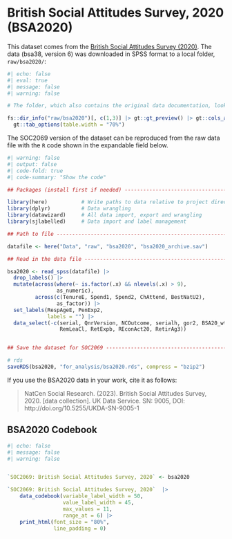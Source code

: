 
# British Social Attitudes Survey, 2020 (BSA2020)

This dataset comes from the [British Social Attitudes Survey (2020)](https://beta.ukdataservice.ac.uk/datacatalogue/studies/study?id=9005). The data (bsa38, version 6) was downloaded in SPSS format to a local folder, `raw/bsa2020/`:

```r
#| echo: false
#| eval: true
#| message: false
#| warning: false

# The folder, which also contains the original data documentation, looks like this:

fs::dir_info("raw/bsa2020")[, c(1,3)] |> gt::gt_preview() |> gt::cols_align(align = "left") |>
  gt::tab_options(table.width = "70%")

```

The SOC2069 version of the dataset can be reproduced from the raw data file with the `R` code shown in the expandable field below.

```r
#| warning: false
#| output: false
#| code-fold: true
#| code-summary: "Show the code"

## Packages (install first if needed) ----------------------------------------------------------------------------------------

library(here)           # Write paths to data relative to project directory on both Win and Mac
library(dplyr)          # Data wrangling
library(datawizard)     # All data import, export and wrangling
library(sjlabelled)     # Data import and label management

## Path to file --------------------------------------------------------------------------------------------------------------

datafile <- here("Data", "raw", "bsa2020", "bsa2020_archive.sav")

## Read in the data file -----------------------------------------------------------------------------------------------------

bsa2020 <- read_spss(datafile) |> 
  drop_labels() |>
  mutate(across(where(~ is.factor(.x) && nlevels(.x) > 9),
                as_numeric),                                                    # Turn long factors to labelled numeric
         across(c(TenureE, Spend1, Spend2, ChAttend, BestNatU2),
                as_factor)) |>                                                  # Long factors that should stay categorical
  set_labels(RespAgeE, PenExp2, 
             labels = "") |>                                                    # Pure numeric, no labels needed
  data_select(-c(serial, QnrVersion, NCOutcome, serialh, gor2, BSA20_wt_new,    # Technical variables
                 RemLeaCl, RetExpb, REconAct20, RetirAg3))                      # Too much detail


## Save the dataset for SOC2069 --------------------------------------------------------------------------------------

# rds
saveRDS(bsa2020, "for_analysis/bsa2020.rds", compress = "bzip2")

```


If you use the BSA2020 data in your work, cite it as follows:

  > NatCen Social Research. (2023). British Social Attitudes Survey, 2020. [data collection]. UK Data Service. SN: 9005, DOI: http://doi.org/10.5255/UKDA-SN-9005-1



## BSA2020 Codebook

```r
#| echo: false
#| message: false
#| warning: false


`SOC2069: British Social Attitudes Survey, 2020` <- bsa2020 

`SOC2069: British Social Attitudes Survey, 2020`  |> 
    data_codebook(variable_label_width = 50, 
                  value_label_width = 45,
                  max_values = 11,
                  range_at = 6) |> 
    print_html(font_size = "80%",
               line_padding = 0)
```

